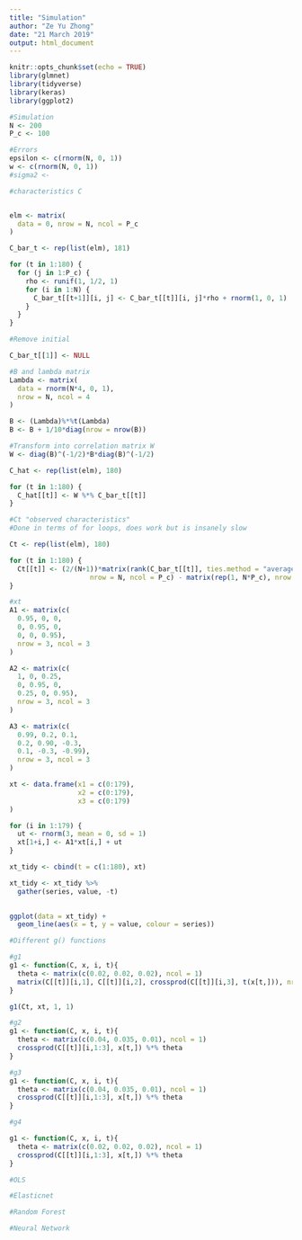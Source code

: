 ---
title: "Simulation"
author: "Ze Yu Zhong"
date: "21 March 2019"
output: html_document
---

```{r setup, include=FALSE}
knitr::opts_chunk$set(echo = TRUE)
library(glmnet)
library(tidyverse)
library(keras)
library(ggplot2)
```

```{r}
#Simulation
N <- 200
P_c <- 100

#Errors
epsilon <- c(rnorm(N, 0, 1))
w <- c(rnorm(N, 0, 1))
#sigma2 <- 
```



```{r}
#characteristics C


elm <- matrix(
  data = 0, nrow = N, ncol = P_c
)

C_bar_t <- rep(list(elm), 181)

for (t in 1:180) {
  for (j in 1:P_c) {
    rho <- runif(1, 1/2, 1)
    for (i in 1:N) {
      C_bar_t[[t+1]][i, j] <- C_bar_t[[t]][i, j]*rho + rnorm(1, 0, 1)
    }
  }  
}

#Remove initial

C_bar_t[[1]] <- NULL

#B and lambda matrix
Lambda <- matrix(
  data = rnorm(N*4, 0, 1),
  nrow = N, ncol = 4
)

B <- (Lambda)%*%t(Lambda)
B <- B + 1/10*diag(nrow = nrow(B))

#Transform into correlation matrix W
W <- diag(B)^(-1/2)*B*diag(B)^(-1/2)

C_hat <- rep(list(elm), 180)

for (t in 1:180) {
  C_hat[[t]] <- W %*% C_bar_t[[t]]
}

```

```{r}

#Ct "observed characteristics"
#Done in terms of for loops, does work but is insanely slow

Ct <- rep(list(elm), 180)

for (t in 1:180) {
  Ct[[t]] <- (2/(N+1))*matrix(rank(C_bar_t[[t]], ties.method = "average"), 
                    nrow = N, ncol = P_c) - matrix(rep(1, N*P_c), nrow = N, ncol = P_c)
}
```

```{r}
#xt
A1 <- matrix(c(
  0.95, 0, 0,
  0, 0.95, 0,
  0, 0, 0.95),
  nrow = 3, ncol = 3
)

A2 <- matrix(c(
  1, 0, 0.25,
  0, 0.95, 0,
  0.25, 0, 0.95),
  nrow = 3, ncol = 3
)

A3 <- matrix(c(
  0.99, 0.2, 0.1,
  0.2, 0.90, -0.3,
  0.1, -0.3, -0.99),
  nrow = 3, ncol = 3
)

xt <- data.frame(x1 = c(0:179),
                 x2 = c(0:179),
                 x3 = c(0:179)
)

for (i in 1:179) {
  ut <- rnorm(3, mean = 0, sd = 1)
  xt[1+i,] <- A1*xt[i,] + ut
}

xt_tidy <- cbind(t = c(1:180), xt)

xt_tidy <- xt_tidy %>%
  gather(series, value, -t)
  

ggplot(data = xt_tidy) +
  geom_line(aes(x = t, y = value, colour = series))
```


```{r}
#Different g() functions

#g1
g1 <- function(C, x, i, t){
  theta <- matrix(c(0.02, 0.02, 0.02), ncol = 1)
  matrix(C[[t]][i,1], C[[t]][i,2], crossprod(C[[t]][i,3], t(x[t,])), nrow = 1) %*% theta
}

g1(Ct, xt, 1, 1)

#g2
g1 <- function(C, x, i, t){
  theta <- matrix(c(0.04, 0.035, 0.01), ncol = 1)
  crossprod(C[[t]][i,1:3], x[t,]) %*% theta
}

#g3
g1 <- function(C, x, i, t){
  theta <- matrix(c(0.04, 0.035, 0.01), ncol = 1)
  crossprod(C[[t]][i,1:3], x[t,]) %*% theta
}

#g4

g1 <- function(C, x, i, t){
  theta <- matrix(c(0.02, 0.02, 0.02), ncol = 1)
  crossprod(C[[t]][i,1:3], x[t,]) %*% theta
}

```

```{r}
#OLS

```

```{r}
#Elasticnet


```

```{r}
#Random Forest

```

```{r}
#Neural Network

```

